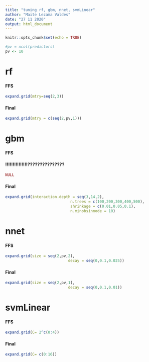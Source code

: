 ```yaml
---
title: "tuning rf, gbm, nnet, svmLinear"
author: "Maite Lezama Valdes"
date: "27 11 2020"
output: html_document
---
```


```r
knitr::opts_chunk$set(echo = TRUE)
```


```r
#pv = ncol(predictors)
pv <- 10
```

# rf 

#### FFS
```r
expand.grid(mtry=seq(2,3))

```

#### Final
```r
expand.grid(mtry = c(seq(2,pv,1)))
```



# gbm
#### FFS
#### !!!!!!!!!!!!!!!???????????????
```r
NULL

```

#### Final
```r
expand.grid(interaction.depth = seq(3,14,2), 
                             n.trees = c(100,200,300,400,500),
                             shrinkage = c(0.01,0.05,0.1),
                             n.minobsinnode = 10)

```


# nnet
#### FFS
```r



expand.grid(size = seq(2,pv,2),
                            decay = seq(0,0.1,0.025))
```
#### Final
```r
expand.grid(size = seq(2,pv,1),
                            decay = seq(0,0.1,0.01))
```


# svmLinear
#### FFS
```r
expand.grid(C= 2^c(0:4))
```

#### Final
```r
expand.grid(C= c(0:16))
```

